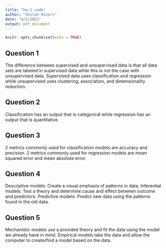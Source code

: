 ```yaml
---
title: "hw-1-code"
author: "Shiloh Rivers"
date: "4/2/2022"
output: pdf_document
---
```


```r
knitr::opts_chunk$set(echo = TRUE)
```

## Question 1

The difference between supervised and unsupervised data is that all data sets
are labeled in supervised data while this is not the case with unsupervised data.
Supervised data uses classification and regression while unsupervised uses clustering,
association, and dimensionality reduction.

## Question 2

Classification has an output that is categorical while regression has an output
that is quantitative.

## Question 3

2 metrics commonly used for classification models are accuracy and precision.
2 metrics commonly used for regression models are mean squared error and mean absolute error.

## Question 4

Descriptive models: Create a visual emphasis of patterns in data.
Inferential models: Test a theory and determine cause and effect between outcome and predictors.
Predictive models: Predict new data using the patterns found in the old data.

## Question 5

Mechanistic models use a provided theory and fit the data using the model we already have in mind.
Empirical models take the data and allow the computer to create/find a model based on the data.